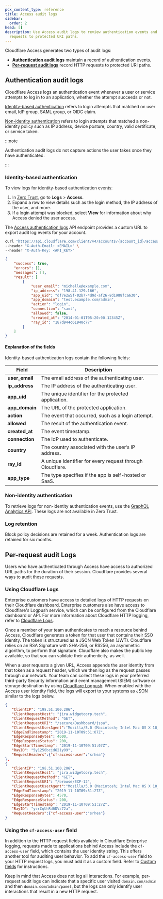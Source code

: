 ```yaml
---
pcx_content_type: reference
title: Access audit logs
sidebar:
  order: 2
head: []
description: Use Access audit logs to review authentication events and HTTP
  requests to protected URI paths.
---
```



Cloudflare Access generates two types of audit logs:

- **[Authentication audit logs](#authentication-audit-logs)** maintain a record of authentication events.
- **[Per-request audit logs](#per-request-audit-logs)** record HTTP requests to protected URI paths.

## Authentication audit logs

Cloudflare Access logs an authentication event whenever a user or service attempts to log in to an application, whether the attempt succeeds or not.

[Identity-based authentication](#identity-based-authentication) refers to login attempts that matched on user email, IdP group, SAML group, or OIDC claim.

[Non-identity authentication](#non-identity-authentication) refers to login attempts that matched a non-identity policy such as IP address, device posture, country, valid certificate, or service token.

:::note

Authentication audit logs do not capture actions the user takes once they have authenticated.

:::

### Identity-based authentication

<Tabs syncKey="dashPlusAPI"> <TabItem label="Dashboard">

To view logs for identity-based authentication events:

1. In [Zero Trust](https://one.dash.cloudflare.com), go to **Logs** > **Access**.
2. Expand a row to view details such as the login method, the IP address of the user, and more.
3. If a login attempt was blocked, select **View** for information about why Access denied the user access.

</TabItem> <TabItem label="API">

The [Access authentication logs](/api/operations/access-authentication-logs-get-access-authentication-logs) API endpoint provides a custom URL to export audit log events for your account.

```bash title="Request"
curl "https://api.cloudflare.com/client/v4/accounts/{account_id}/access/logs/access_requests?limit=25&direction=desc&since=2020-07-01T05:20:00Z&until=2020-10-01T05:20:00Z" \
--header "X-Auth-Email: <EMAIL>" \
--header "X-Auth-Key: <API_KEY>"
```

```json title="Response"
{
	"success": true,
	"errors": [],
	"messages": [],
	"result": [
		{
			"user_email": "michelle@example.com",
			"ip_address": "198.41.129.166",
			"app_uid": "df7e2w5f-02b7-4d9d-af26-8d1988fca630",
			"app_domain": "test.example.com/admin",
			"action": "login",
			"connection": "saml",
			"allowed": false,
			"created_at": "2014-01-01T05:20:00.12345Z",
			"ray_id": "187d944c61940c77"
		}
	]
}
```

</TabItem> </Tabs>

#### Explanation of the fields

Identity-based authentication logs contain the following fields:

| Field          | Description                                               |
| -------------- | --------------------------------------------------------- |
| **user_email** | The email address of the authenticating user.             |
| **ip_address** | The IP address of the authenticating user.                |
| **app_uid**    | The unique identifier for the protected application.      |
| **app_domain** | The URL of the protected application.                     |
| **action**     | The event that occurred, such as a login attempt.         |
| **allowed**    | The result of the authentication event.                   |
| **created_at** | The event timestamp.                                      |
| **connection** | The IdP used to authenticate.                             |
| **country**    | The country associated with the user’s IP address.        |
| **ray_id**     | A unique identifier for every request through Cloudflare. |
| **app_type**   | The type specifies if the app is self-hosted or SaaS.     |

### Non-identity authentication

To retrieve logs for non-identity authentication events, use the [GraphQL Analytics API](/analytics/graphql-api/tutorials/querying-access-login-events/). These logs are not available in Zero Trust.

### Log retention

Block policy decisions are retained for a week. Authentication logs are retained for six months.

## Per-request audit Logs

Users who have authenticated through Access have access to authorized URL paths for the duration of their session. Cloudflare provides several ways to audit these requests.

### Using Cloudflare Logs

Enterprise customers have access to detailed logs of HTTP requests on their Cloudflare dashboard. Enterprise customers also have access to Cloudflare's Logpush service, which can be configured from the Cloudflare dashboard or API. For more information about Cloudflare HTTP logging, refer to [Cloudflare Logs](/logs/).

Once a member of your team authenticates to reach a resource behind Access, Cloudflare generates a token for that user that contains their SSO identity. The token is structured as a <GlossaryTooltip term="JSON web token">JSON Web Token (JWT)</GlossaryTooltip>. Cloudflare relies on an RSA Signature with SHA-256, or RS256, an asymmetric algorithm, to perform that signature. Cloudflare also makes the public key available, so that you can validate their authenticity, as well.

When a user requests a given URL, Access appends the user identity from that token as a request header, which we then log as the request passes through our network. Your team can collect these logs in your preferred third-party Security information and event management (SIEM) software or storage destination by using [Cloudflare Logpush](/cloudflare-one/insights/logs/logpush/). When enabled with the Access user identity field, the logs will export to your systems as JSON similar to the logs below.

```json
{
   "ClientIP": "198.51.100.206",
   "ClientRequestHost": "jira.widgetcorp.tech",
   "ClientRequestMethod": "GET",
   "ClientRequestURI": "/secure/Dashboard/jspa",
   "ClientRequestUserAgent":"Mozilla/5.0 (Macintosh; Intel Mac OS X 10_14_6) AppleWebKit/537.36 (KHTML, like Gecko) Chrome/78.0.3904.87 Safari/537.36",
   "EdgeEndTimestamp": "2019-11-10T09:51:07Z",
   "EdgeResponseBytes": 4600,
   "EdgeResponseStatus": 200,
   "EdgeStartTimestamp": "2019-11-10T09:51:07Z",
   "RayID": "5y1250bcjd621y99",
   "RequestHeaders":{"cf-access-user":"srhea"}
},
{
   "ClientIP": "198.51.100.206",
   "ClientRequestHost": "jira.widgetcorp.tech",
   "ClientRequestMethod": "GET",
   "ClientRequestURI": "/browse/EXP-12",
   "ClientRequestUserAgent":"Mozilla/5.0 (Macintosh; Intel Mac OS X 10_14_6) AppleWebKit/537.36 (KHTML, like Gecko) Chrome/78.0.3904.87 Safari/537.36",
   "EdgeEndTimestamp": "2019-11-10T09:51:27Z",
   "EdgeResponseBytes": 4570,
   "EdgeResponseStatus": 200,
   "EdgeStartTimestamp": "2019-11-10T09:51:27Z",
   "RayID": "yzrCqUhRd6DVz72a",
   "RequestHeaders":{"cf-access-user":"srhea"}
}
```

### Using the `cf-access-user` field

In addition to the HTTP request fields available in Cloudflare Enterprise logging, requests made to applications behind Access include the `cf-access-user` field, which contains the user identity string. This offers another tool for auditing user behavior. To add the `cf-access-user` field to your HTTP request logs, you must add it as a custom field. Refer to [Custom fields](/logs/reference/custom-fields/) for instructions.

Keep in mind that Access does not log all interactions. For example, per-request audit logs can indicate that a specific user visited `domain.com/admin` and then `domain.com/admin/panel`, but the logs can only identify user interactions that result in a new HTTP request.
